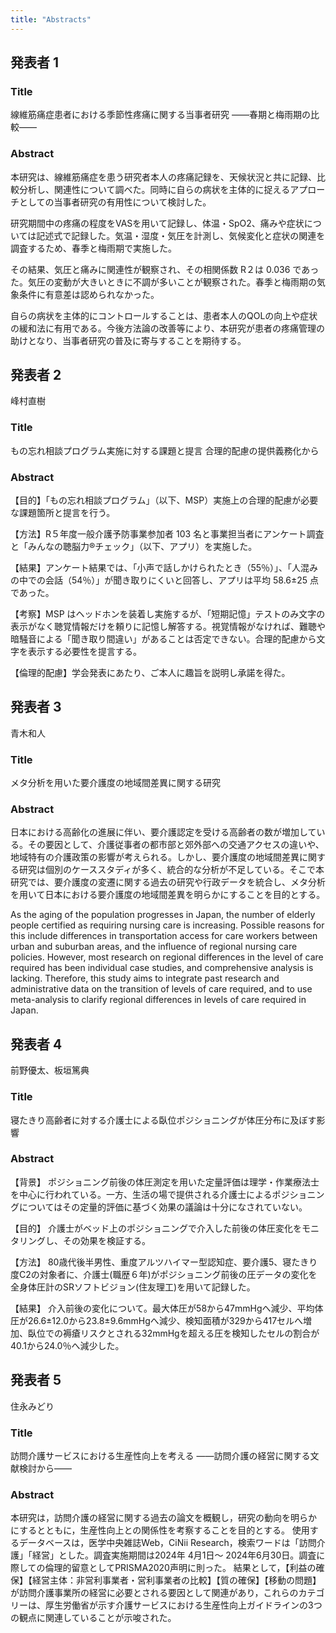 ```yaml
---
title: "Abstracts"
---
```


## 発表者 1

### Title {.unnumbered}

線維筋痛症患者における季節性疼痛に関する当事者研究 ――春期と梅雨期の比較――

### Abstract {.unnumbered}

本研究は、線維筋痛症を患う研究者本人の疼痛記録を、天候状況と共に記録、比較分析し、関連性について調べた。同時に自らの病状を主体的に捉えるアプローチとしての当事者研究の有用性について検討した。

研究期間中の疼痛の程度をVASを用いて記録し、体温・SpO2、痛みや症状については記述式で記録した。気温・湿度・気圧を計測し、気候変化と症状の関連を調査するため、春季と梅雨期で実施した。

その結果、気圧と痛みに関連性が観察され、その相関係数 R２は 0.036 であった。気圧の変動が大きいときに不調が多いことが観察された。春季と梅雨期の気象条件に有意差は認められなかった。

自らの病状を主体的にコントロールすることは、患者本人のQOLの向上や症状の緩和法に有用である。今後方法論の改善等により、本研究が患者の疼痛管理の助けとなり、当事者研究の普及に寄与することを期待する。

## 発表者 2

峰村直樹

### Title {.unnumbered}

もの忘れ相談プログラム実施に対する課題と提言 合理的配慮の提供義務化から

### Abstract {.unnumbered}

【目的】「もの忘れ相談プログラム」（以下、MSP）実施上の合理的配慮が必要な課題箇所と提言を行う。

【方法】R５年度一般介護予防事業参加者 103 名と事業担当者にアンケート調査と「みんなの聴脳力®チェック」（以下、アプリ）を実施した。

【結果】アンケート結果では、「小声で話しかけられたとき（55％）」、「人混みの中での会話（54％）」が聞き取りにくいと回答し、アプリは平均 58.6±25 点であった。

【考察】MSP はヘッドホンを装着し実施するが、「短期記憶」テストのみ文字の表示がなく聴覚情報だけを頼りに記憶し解答する。視覚情報がなければ、難聴や暗騒音による「聞き取り間違い」があることは否定できない。合理的配慮から文字を表示する必要性を提言する。

【倫理的配慮】学会発表にあたり、ご本人に趣旨を説明し承諾を得た。


## 発表者 3

青木和人

### Title {.unnumbered}

メタ分析を用いた要介護度の地域間差異に関する研究

### Abstract {.unnumbered}

日本における高齢化の進展に伴い、要介護認定を受ける高齢者の数が増加している。その要因として、介護従事者の都市部と郊外部への交通アクセスの違いや、地域特有の介護政策の影響が考えられる。しかし、要介護度の地域間差異に関する研究は個別のケーススタディが多く、統合的な分析が不足している。そこで本研究では、要介護度の変遷に関する過去の研究や行政データを統合し、メタ分析を用いて日本における要介護度の地域間差異を明らかにすることを目的とする。

As the aging of the population progresses in Japan, the number of elderly people certified as requiring nursing care is increasing. Possible reasons for this include differences in transportation access for care workers between urban and suburban areas, and the influence of regional nursing care policies. However, most research on regional differences in the level of care required has been individual case studies, and comprehensive analysis is lacking. Therefore, this study aims to integrate past research and administrative data on the transition of levels of care required, and to use meta-analysis to clarify regional differences in levels of care required in Japan.

## 発表者 4

前野優太、板垣篤典

### Title {.unnumbered}

寝たきり高齢者に対する介護士による臥位ポジショニングが体圧分布に及ぼす影響

### Abstract {.unnumbered}

【背景】
ポジショニング前後の体圧測定を用いた定量評価は理学・作業療法士を中心に行われている。一方、生活の場で提供される介護士によるポジショニングについてはその定量的評価に基づく効果の議論は十分になされていない。

【目的】
介護士がベッド上のポジショニングで介入した前後の体圧変化をモニタリングし、その効果を検証する。

【方法】
80歳代後半男性、重度アルツハイマー型認知症、要介護5、寝たきり度C2の対象者に、介護士(職歴６年)がポジショニング前後の圧データの変化を全身体圧計のSRソフトビジョン(住友理工)を用いて記録した。

【結果】
介入前後の変化について。最大体圧が58から47mmHgへ減少、平均体圧が26.6±12.0から23.8±9.6mmHgへ減少、検知面積が329から417セルへ増加、臥位での褥瘡リスクとされる32mmHgを超える圧を検知したセルの割合が40.1から24.0％へ減少した。

## 発表者 5

住永みどり

### Title {.unnumbered}

訪問介護サービスにおける生産性向上を考える ――訪問介護の経営に関する文献検討から――

### Abstract {.unnumbered}

本研究は，訪問介護の経営に関する過去の論文を概観し，研究の動向を明らかにするとともに，生産性向上との関係性を考察することを目的とする。
使用するデータベースは，医学中央雑誌Web，CiNii Research，検索ワードは「訪問介護」「経営」とした。調査実施期間は2024年 4月1日～ 2024年6月30日。調査に際しての倫理的留意としてPRISMA2020声明に則った。
結果として，【利益の確保】【経営主体：非営利事業者・営利事業者の比較】【質の確保】【移動の問題】が訪問介護事業所の経営に必要とされる要因として関連があり，これらのカテゴリーは、厚生労働省が示す介護サービスにおける生産性向上ガイドラインの3つの観点に関連していることが示唆された。

